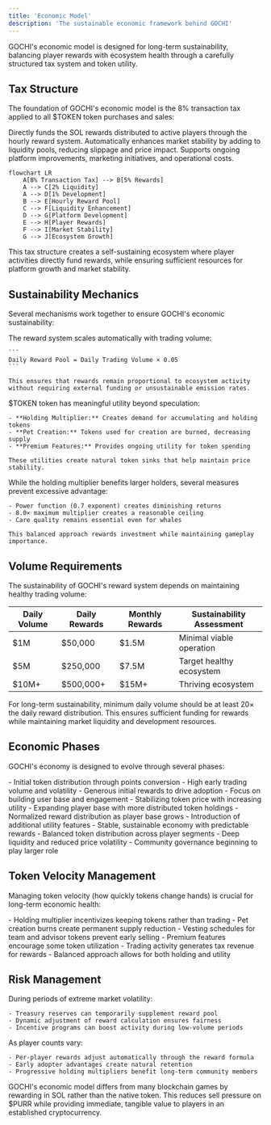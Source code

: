 ```yaml
---
title: 'Economic Model'
description: 'The sustainable economic framework behind GOCHI'
---
```


GOCHI's economic model is designed for long-term sustainability, balancing player rewards with ecosystem health through a carefully structured tax system and token utility.

## Tax Structure

The foundation of GOCHI's economic model is the 8% transaction tax applied to all $TOKEN token purchases and sales:

<CardGroup cols={3}>
  <Card title="5% to Rewards" icon="sack-dollar">
    Directly funds the SOL rewards distributed to active players through the hourly reward system.
  </Card>
  <Card title="2% to Liquidity" icon="water">
    Automatically enhances market stability by adding to liquidity pools, reducing slippage and price impact.
  </Card>
  <Card title="1% to Development" icon="wrench">
    Supports ongoing platform improvements, marketing initiatives, and operational costs.
  </Card>
</CardGroup>

```mermaid
flowchart LR
    A[8% Transaction Tax] --> B[5% Rewards]
    A --> C[2% Liquidity]
    A --> D[1% Development]
    B --> E[Hourly Reward Pool]
    C --> F[Liquidity Enhancement]
    D --> G[Platform Development]
    E --> H[Player Rewards]
    F --> I[Market Stability]
    G --> J[Ecosystem Growth]
```

<Note>
This tax structure creates a self-sustaining ecosystem where player activities directly fund rewards, while ensuring sufficient resources for platform growth and market stability.
</Note>

## Sustainability Mechanics

Several mechanisms work together to ensure GOCHI's economic sustainability:

<AccordionGroup>
  <Accordion title="Volume-Based Rewards">
    The reward system scales automatically with trading volume:
    
    ```
    Daily Reward Pool = Daily Trading Volume × 0.05
    ```
    
    This ensures that rewards remain proportional to ecosystem activity without requiring external funding or unsustainable emission rates.
  </Accordion>
  
  <Accordion title="Token Utility & Sinks">
    $TOKEN token has meaningful utility beyond speculation:
    
    - **Holding Multiplier:** Creates demand for accumulating and holding tokens
    - **Pet Creation:** Tokens used for creation are burned, decreasing supply
    - **Premium Features:** Provides ongoing utility for token spending
    
    These utilities create natural token sinks that help maintain price stability.
  </Accordion>
  
  <Accordion title="Anti-Whale Measures">
    While the holding multiplier benefits larger holders, several measures prevent excessive advantage:
    
    - Power function (0.7 exponent) creates diminishing returns
    - 8.0× maximum multiplier creates a reasonable ceiling
    - Care quality remains essential even for whales
    
    This balanced approach rewards investment while maintaining gameplay importance.
  </Accordion>
</AccordionGroup>

## Volume Requirements

The sustainability of GOCHI's reward system depends on maintaining healthy trading volume:

| Daily Volume | Daily Rewards | Monthly Rewards | Sustainability Assessment |
|--------------|--------------|----------------|---------------------------|
| $1M | $50,000 | $1.5M | Minimal viable operation |
| $5M | $250,000 | $7.5M | Target healthy ecosystem |
| $10M+ | $500,000+ | $15M+ | Thriving ecosystem |

<Warning>
For long-term sustainability, minimum daily volume should be at least 20× the daily reward distribution. This ensures sufficient funding for rewards while maintaining market liquidity and development resources.
</Warning>

## Economic Phases

GOCHI's economy is designed to evolve through several phases:

<Steps>
  <Step title="Launch Phase (Months 1-3)">
    - Initial token distribution through points conversion
    - High early trading volume and volatility
    - Generous initial rewards to drive adoption
    - Focus on building user base and engagement
  </Step>
  
  <Step title="Growth Phase (Months 4-9)">
    - Stabilizing token price with increasing utility
    - Expanding player base with more distributed token holdings
    - Normalized reward distribution as player base grows
    - Introduction of additional utility features
  </Step>
  
  <Step title="Maturity Phase (Month 10+)">
    - Stable, sustainable economy with predictable rewards
    - Balanced token distribution across player segments
    - Deep liquidity and reduced price volatility
    - Community governance beginning to play larger role
  </Step>
</Steps>

## Token Velocity Management

Managing token velocity (how quickly tokens change hands) is crucial for long-term economic health:

<CardGroup cols={2}>
  <Card title="Velocity Reduction" icon="hourglass-half">
    - Holding multiplier incentivizes keeping tokens rather than trading
    - Pet creation burns create permanent supply reduction
    - Vesting schedules for team and advisor tokens prevent early selling
  </Card>
  
  <Card title="Healthy Circulation" icon="circle-nodes">
    - Premium features encourage some token utilization
    - Trading activity generates tax revenue for rewards
    - Balanced approach allows for both holding and utility
  </Card>
</CardGroup>

## Risk Management

<AccordionGroup>
  <Accordion title="Market Volatility Protection">
    During periods of extreme market volatility:
    
    - Treasury reserves can temporarily supplement reward pool
    - Dynamic adjustment of reward calculation ensures fairness
    - Incentive programs can boost activity during low-volume periods
  </Accordion>
  
  <Accordion title="Player Base Fluctuations">
    As player counts vary:
    
    - Per-player rewards adjust automatically through the reward formula
    - Early adopter advantages create natural retention
    - Progressive holding multipliers benefit long-term community members
  </Accordion>
</AccordionGroup>

<Tip>
GOCHI's economic model differs from many blockchain games by rewarding in SOL rather than the native token. This reduces sell pressure on $PURR while providing immediate, tangible value to players in an established cryptocurrency.
</Tip>